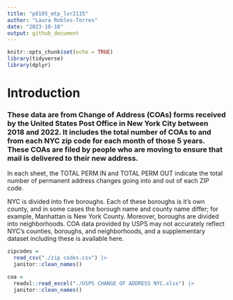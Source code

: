 ```yaml
---
title: "p8105_mtp_lvr2115"
author: "Laura Robles-Torres"
date: "2023-10-18"
output: github_document
---
```


```r
knitr::opts_chunk$set(echo = TRUE)
library(tidyverse)
library(dplyr)
```


# Introduction

### These data are from Change of Address (COAs) forms received by the United States Post Office in New York City between 2018 and 2022. It includes the total number of COAs to and from each NYC zip code for each month of those 5 years.  These COAs are filed by people who are moving to ensure that mail is delivered to their new address.

In each sheet, the TOTAL PERM IN and TOTAL PERM OUT indicate the total number of permanent address changes going into and out of each ZIP code.

NYC is divided into five boroughs. Each of these boroughs is it’s own county, and in some cases the borough name and county name differ; for example, Manhattan is New York County. Moreover, boroughs are divided into neighborhoods. COA data provided by USPS may not accurately reflect NYC’s counties, boroughs, and neighborhoods, and a supplementary dataset including these is available here.

```r
zipcodes = 
  read_csv("./zip codes.csv") |>
  janitor::clean_names()
```

```r
coa = 
  readxl::read_excel("./USPS CHANGE OF ADDRESS NYC.xlsx") |>
  janitor::clean_names()
```